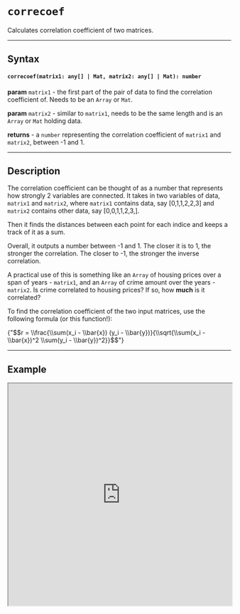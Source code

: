
# `correcoef`

Calculates correlation coefficient of two matrices.

----

## Syntax

#### `correcoef(matrix1: any[] | Mat, matrix2: any[] | Mat): number`


**param** `matrix1` - the first part of the pair of data to find the correlation coefficient of. Needs to be an `Array` or `Mat`.

**param** `matrix2` - similar to `matrix1`, needs to be the same length and is an `Array` or `Mat` holding data.

**returns** - a `number` representing the correlation coefficient of `matrix1` and `matrix2`, between -1 and 1.

---

## Description

The correlation coefficient can be thought of as a number that represents how strongly 2 variables are connected. It takes in two variables of data, `matrix1` and `matrix2`, where `matrix1` contains data, say [0,1,1,2,2,3] and `matrix2` contains other data, say [0,0,1,1,2,3,].

Then it finds the distances between each point for each indice and keeps a track of it as a sum. 

Overall, it outputs a number between -1 and 1. The closer it is to 1, the stronger the correlation. The closer to -1, the stronger the inverse correlation. 

A practical use of this is something like an `Array` of housing prices over a span of years - `matrix1`, and an `Array` of crime amount over the years - `matrix2`. Is crime correlated to housing prices? If so, how **much** is it correlated?

To find the correlation coefficient of the two input matrices, use the following formula (or this function!):

<MathJaxContext>
      <MathJax>{"$$r = \\frac{\\sum(x_i - \\bar{x}) (y_i - \\bar{y})}{\\sqrt{\\sum(x_i - \\bar{x})^2 \\sum(y_i - \\bar{y})^2}}$$"}</MathJax>
</MathJaxContext>

---

## Example

<iframe src="https://hlab.app/s/LinJianan/correcoef_book"
    width="100%"
    height="500px"/>
